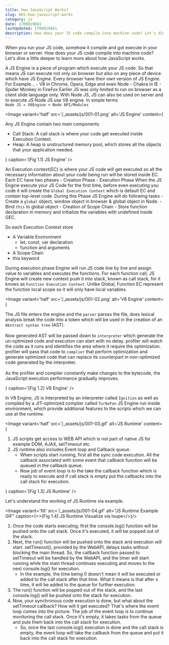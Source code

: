 ```yaml
---
title: How JavaScript Works?
slug: 001-how-javascript-works
category: js
date: 1709019681
lastUpdated: 1709019681
description: How does your JS code compile into machine code? Let's dive a little deeper to learn more about how JavaScript works.
---
```


When you run your JS code, somehow it compile and got execute in your browser or server. How does your JS code compile into machine code? Let's dive a little deeper to learn more about how JavaScript works.

<Heading id="js-engine" title="What is JS Engine?">
A JS Engine is a piece of program which execute your JS code. So that means JS can execute not only on
browser but also on any piece of device which have JS Engine. Every browser have their own version of JS Engine. For Example...
- V8 in Chrome, Opera, Edge and even Node
- Chakra in IE
- Spider Monkey in FireFox

<Callout>
  Earlier JS was only limited to run on browser as a client slide language only.
  With Node JS, JS can also be used on server and to execute JS Node JS use V8
  engine. In simple terms
  <br />
  <Code>Node JS = V8Engine + Node API/Modules</Code>
</Callout>

<Image
  variant='half'
  src='/_assets/js/001-01.png'
  alt='JS Engine'
  content={
    <section>
      Any JS Engine contain two main components
      <ul>
        <li>
          Call Stack: A call stack is where your code get executed inside
          Execution Context.
        </li>
        <li>
          Heap: A heap is unstructured memory pool, which stores all the objects
          that your application needed.
        </li>
      </ul>
    </section>
  }
  caption='[Fig 1.1] JS Engine'
/>

<SubHeading id="call-stack-and-execution-context" title="Call stack & Execution Context">
An Execution context(EC) is where your JS code will get executed so all the necessary information about your code being run will be stored inside EC. Each EC have two phases
- Creation Phase
- Execution Phase

<SubHeading id="creation-phase" title="The Creation Phase">
When the JS Engine execute your JS Code for the first time, before even executing you code it will create the <Code>Global Execution Context</Code> which is default EC and contain top-level code.
During this Phase JS Engine will do following tasks
- Create a <Code>global</Code> object, window object in browser & global object in Node.
- Bind <Code>this</Code> to global object
- Creation of Scope Chain
- Store function declaration in memory and initialize the variables with undefined inside GEC.

So each Execution Context store

- A Variable Environment
  - let, const, var declaration
  - function and arguments
- A Scope Chain
- this keyword
</SubHeading>

<SubHeading id="execution-phase" title="The Execution Phase">
During execution phase Engine will run JS code line by line and assign value to variables and executes the functions. For each function call, JS Engine will create new context push it into stack, known as call stack, for it knows as <Code>Function Execution Context</Code>. Unlike Global, Function EC represent the function local scope so it will only have local variables.

</SubHeading>
</SubHeading>
<br/>
</Heading>

<Heading id="v8-engine" title="A brief intro of V8 Engine">

<Image
  variant='half'
  src='/_assets/js/001-02.png'
  alt='V8 Engine'
  content={
    <p>
      The JS file enters the engine and the <Code>parser</Code> parses the file,
      does lexical analysis break the code into a token which will be used in
      the creation of an <Code>Abstract syntax tree</Code> (AST).
      <br />
      <br />
      Now generated AST will be passed down to <Code>interpreter</Code> which generate
      the un-optimized code and execution can start with no delay. profiler will
      watch the code as it runs and identifies the area where it require the optimization.
      profiler will pass that code to <Code>complier</Code> that perform optimization
      and generate optimized code that can replace its counterpart in non-optimized
      code generated by the interpreter.
      <br />
      <br />
      As the profiler and compiler constantly make changes to the bytecode, the
      JavaScript execution performance gradually improves.
    </p>
  }
  caption='[Fig 1.2] V8 Engine'
/>

<Callout>
In V8 Engine, JS is interpreted by an interpreter called <Code>Ignition</Code> as well as compiled by a JIT-optimized complier called <Code>TurboFan</Code>
</Callout>
</Heading>

<Heading id="js-runtime" title="What is JS Runtime?">
JS Engine run inside environment, which provide additional features to the scripts which we can use at the runtime.

<Image
  variant='half'
  src='/_assets/js/001-03.gif'
  alt='JS Runtime'
  content={
    <ol>
      <li>
        JS scripts get access to WEB API which is not part of native JS for
        example DOM, AJAX, setTimeout etc.
      </li>
      <li>
        JS runtime also includes Event loop and Callback queue.
        <ul>
          <li>
            When scripts start running, first all the sync code execution. All
            the callback associated with some event that callback function will
            be queued in the callback queue.
          </li>
          <li>
            Now job of event loop is to the take the callback function which is
            ready to execute and if call stack is empty put the callbacks into
            the call stack for execution.
          </li>
        </ul>
      </li>
    </ol>
  }
  caption='[Fig 1.3] JS Runtime'
/>

<SubHeading id="example" title="Example">
Let's understand the working of JS Runtime via example.

<Image variant='fill' src='/_assets/js/001-04.gif' alt="JS Runtime Example GIF" caption={<>[Fig 1.4] JS Runtime Visualize via <Link href="http://latentflip.com/loupe/?code=Cgpjb25zb2xlLmxvZygiRmlyc3QgLT4gU3RhcnQiKQpmdW5jdGlvbiBydW4oKSB7CiAgICBzZXRUaW1lb3V0KGZ1bmN0aW9uICgpewogICAgICAgIGNvbnNvbGUubG9nKCJUaGlyZCIpCiAgICB9LCAwKQogICAgY29uc29sZS5sb2coIlNlY29uZCIpCn0KcnVuKCkKY29uc29sZS5sb2coIkZvdXJ0aCAtPiBFbmQiKQ%3D%3D!!!PGJ1dHRvbj5DbGljayBtZSE8L2J1dHRvbj4%3D">loupe</Link></>}/>

1. Once the code starts executing, first the console.log() function will be pushed onto the call stack. Once it's executed, it will be popped out of the stack.
2. Next, the run() function will be pushed onto the stack and execution will start. setTimeout(), provided by the WebAPI, delays tasks without blocking the main thread. So, the callback function passed to setTimeout will be handled by the WebAPI, and the timer will start running while the main thread continues executing and moves to the next console.log() for execution.
    - In the example, the time being 0 doesn't mean it will be executed or added to the call stack after that time. What it means is that after x time, it will be added to the queue for further execution.
3. The run() function will be popped out of the stack, and the last console.log() will be pushed onto the stack for execution.
4. Now, your synchronous code execution is done, but what about the setTimeout callback? How will it get executed? That's where the event loop comes into the picture. The job of the event loop is to continue monitoring the call stack. Once it's empty, it takes tasks from the queue and puts them back into the call stack for execution.
    - So, once the last console.log() execution is done and the call stack is empty, the event loop will take the callback from the queue and put it back into the call stack for execution.

</SubHeading>
</Heading>
